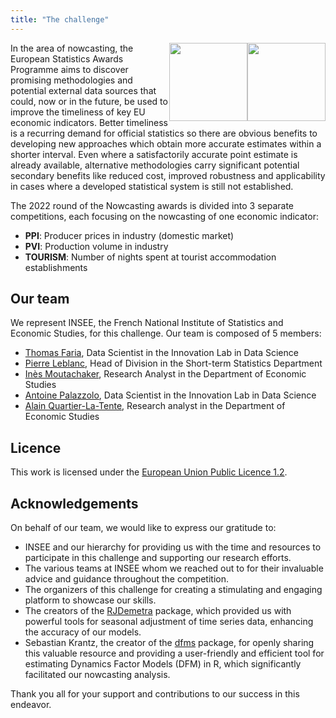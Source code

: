 ```yaml
---
title: "The challenge"
---
```


![](images/logo-INSEE){style="float: right;" fig-align="right" width="125"}
![](images/logo-ESA){style="float: right;" fig-align="right" width="125"} 

In the area of nowcasting, the European Statistics Awards Programme aims to discover promising methodologies and potential external data sources that could, now or in the future, be used to improve the timeliness of key EU economic indicators.
Better timeliness is a recurring demand for official statistics so there are obvious benefits to developing new approaches which obtain more accurate estimates within a shorter interval.
Even where a satisfactorily accurate point estimate is already available, alternative methodologies carry significant potential secondary benefits like reduced cost, improved robustness and applicability in cases where a developed statistical system is still not established.

The 2022 round of the Nowcasting awards is divided into 3 separate competitions, each focusing on the nowcasting of one economic indicator:

- **PPI**: Producer prices in industry (domestic market)
- **PVI**: Production volume in industry
- **TOURISM**: Number of nights spent at tourist accommodation establishments

## Our team {.unnumbered}

We represent INSEE, the French National Institute of Statistics and Economic Studies, for this challenge.
Our team is composed of 5 members:

- [Thomas Faria](https://www.linkedin.com/in/thomas-faria-606238150/), Data Scientist in the Innovation Lab in Data Science
- [Pierre Leblanc](https://www.linkedin.com/in/pierre-leblanc-7a91a931/), Head of Division in the Short-term Statistics Department
- [Inès Moutachaker](https://github.com/imoutachaker), Research Analyst in the Department of Economic Studies
- [Antoine Palazzolo](https://www.linkedin.com/in/antoine-palazzolo/), Data Scientist in the Innovation Lab in Data Science
- [Alain Quartier-La-Tente](https://www.linkedin.com/in/alainqlt/), Research analyst in the Department of Economic Studies

## Licence {.unnumbered}

This work is licensed under the [European Union Public Licence 1.2](https://joinup.ec.europa.eu/collection/eupl/eupl-text-eupl-12).

## Acknowledgements {.unnumbered}

On behalf of our team, we would like to express our gratitude to:

- INSEE and our hierarchy for providing us with the time and resources to participate in this challenge and supporting our research efforts.
- The various teams at INSEE whom we reached out to for their invaluable advice and guidance throughout the competition.
- The organizers of this challenge for creating a stimulating and engaging platform to showcase our skills.
- The creators of the [RJDemetra](https://github.com/jdemetra/rjdemetra) package, which provided us with powerful tools for seasonal adjustment of time series data, enhancing the accuracy of our models.
- Sebastian Krantz, the creator of the [dfms](https://github.com/SebKrantz/dfms) package, for openly sharing this valuable resource and providing a user-friendly and efficient tool for estimating Dynamics Factor Models (DFM) in R, which significantly facilitated our nowcasting analysis.

Thank you all for your support and contributions to our success in this endeavor.
